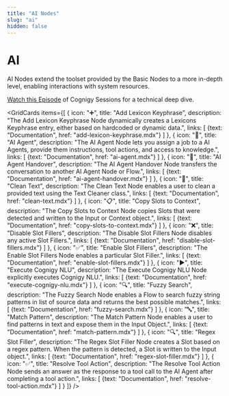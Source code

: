 ```yaml
---
title: "AI Nodes" 
slug: "ai" 
hidden: false 
---
```



# AI

AI Nodes extend the toolset provided by the Basic Nodes to a more in-depth level, enabling interactions with system resources.

[Watch this Episode](https://support.cognigy.com/hc/en-us/articles/360019857220-Cognigy-Sessions-Cognigy-NLU) of Cognigy Sessions for a technical deep dive.

<GridCards items={[
  {
    icon: "➕",
    title: "Add Lexicon Keyphrase",
    description: "The Add Lexicon Keyphrase Node dynamically creates a Lexicons Keyphrase entry, either based on hardcoded or dynamic data.",
    links: [
      {text: "Documentation", href: "add-lexicon-keyphrase.mdx"}
    ]
  },
  {
    icon: "🤖",
    title: "AI Agent",
    description: "The AI Agent Node lets you assign a job to a AI Agents, provide them instructions, tool actions, and access to knowledge.",
    links: [
      {text: "Documentation", href: "ai-agent.mdx"}
    ]
  },
  {
    icon: "🔄",
    title: "AI Agent Handover",
    description: "The AI Agent Handover Node transfers the conversation to another AI Agent Node or Flow.",
    links: [
      {text: "Documentation", href: "ai-agent-handover.mdx"}
    ]
  },
  {
    icon: "🧹",
    title: "Clean Text",
    description: "The Clean Text Node enables a user to clean a provided text using the Text Cleaner class.",
    links: [
      {text: "Documentation", href: "clean-text.mdx"}
    ]
  },
  {
    icon: "📋",
    title: "Copy Slots to Context",
    description: "The Copy Slots to Context Node copies Slots that were detected and written to the Input or Context object.",
    links: [
      {text: "Documentation", href: "copy-slots-to-context.mdx"}
    ]
  },
  {
    icon: "❌",
    title: "Disable Slot Fillers",
    description: "The Disable Slot Fillers Node disables any active Slot Fillers.",
    links: [
      {text: "Documentation", href: "disable-slot-fillers.mdx"}
    ]
  },
  {
    icon: "✅",
    title: "Enable Slot Fillers",
    description: "The Enable Slot Fillers Node enables a particular Slot Filler.",
    links: [
      {text: "Documentation", href: "enable-slot-fillers.mdx"}
    ]
  },
  {
    icon: "▶️",
    title: "Execute Cognigy NLU",
    description: "The Execute Cognigy NLU Node explicitly executes Cognigy NLU.",
    links: [
      {text: "Documentation", href: "execute-cognigy-nlu.mdx"}
    ]
  },
  {
    icon: "🔍",
    title: "Fuzzy Search",
    description: "The Fuzzy Search Node enables a Flow to search fuzzy string patterns in list of source data and returns the best possible matches.",
    links: [
      {text: "Documentation", href: "fuzzy-search.mdx"}
    ]
  },
  {
    icon: "🔤",
    title: "Match Pattern",
    description: "The Match Pattern Node enables a user to find patterns in text and expose them in the Input Object.",
    links: [
      {text: "Documentation", href: "match-pattern.mdx"}
    ]
  },
  {
    icon: "🔍",
    title: "Regex Slot Filler",
    description: "The Regex Slot Filler Node creates a Slot based on a regex pattern. When the pattern is detected, a Slot is written to the Input object.",
    links: [
      {text: "Documentation", href: "regex-slot-filler.mdx"}
    ]
  },
  {
    icon: "✅",
    title: "Resolve Tool Action",
    description: "The Resolve Tool Action Node sends an answer as the response to a tool call to the AI Agent after completing a tool action.",
    links: [
      {text: "Documentation", href: "resolve-tool-action.mdx"}
    ]
  }
]} />
